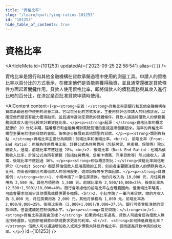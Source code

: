 ```yaml
---
title: "資格比率"
slug: "/learn/qualifying-ratios-101253"
id: "101253"
hide_table_of_contents: true
---
```



# 資格比率

<ArticleMeta id={101253} updatedAt={'2023-09-25 22:58:54'} alias={`[]`} />
<div className='border-solid border-b border-t-0 my-4 border-[var(--ifm-color-gray-300)]' />

資格比率是銀行和其他金融機構在貸款承銷過程中使用的測量工具。申請人的資格比率以百分比的方式表示，在確定他們是否能夠獲得融資，並且通常還確定貸款條件方面起着關鍵作用。貸款人使用資格比率，即將借款人的債務義務與其收入進行比較的百分比，在決定是否批准貸款申請時使用。

<AIContent content={`<p><strong>定義：</strong>資格比率是銀行和其他金融機構在貸款承銷過程中使用的測量工具。它以百分比的方式表示，主要用於評估申請人的財務狀況，以確定他們是否有能力獲得融資，並且通常還決定貸款的具體條件。貸款人通過將借款人的債務義務與其收入進行比較來計算資格比率。</p><p><strong>起源：</strong>資格比率的概念起源於 20 世紀中期，隨着銀行和金融機構對風險管理的重視逐漸發展起來。最早的資格比率模型主要用於住房貸款的審批，後來逐步擴展到其他類型的貸款。</p><p><strong>類別與特點：</strong>資格比率主要分為兩類：前端比率和後端比率。<br/>1. 前端比率（Front-End Ratio）：也稱為住房費用比率，計算公式為住房費用（包括房貸、房產税、保險等）除以總收入。通常，前端比率不應超過 28%。<br/>2. 後端比率（Back-End Ratio）：也稱為債務收入比率，計算公式為所有債務（包括住房費用、信用卡債務、汽車貸款等）除以總收入。通常，後端比率不應超過 36%。</p><p><strong>相似概念對比：</strong>資格比率與信用評分（Credit Score）都是評估借款人信用風險的工具，但前者主要關注借款人的債務與收入比例，而後者則綜合考慮借款人的信用歷史、還款記錄等多方面因素。</p><p><strong>具體案例：</strong><br/>1. 小明申請了一筆住房貸款，他的月收入為 10,000 元，月住房費用為 2,500 元，其他月債務為 1,500 元。前端比率為 2,500/10,000=25%，後端比率為 (2,500+1,500)/10,000=40%。銀行會考慮他的前端比率在合理範圍內，但後端比率略高，可能會要求他減少其他債務或提供更多擔保。<br/>2. 小紅申請了一筆汽車貸款，她的月收入為 8,000 元，月住房費用為 2,000 元，其他月債務為 1,000 元。前端比率為 2,000/8,000=25%，後端比率為 (2,000+1,000)/8,000=37.5%。銀行可能會批准她的貸款申請，但會建議她控制債務水平。</p><p><strong>常見問題：</strong><br/>1. <strong>資格比率過高會怎樣？</strong> 如果資格比率過高，貸款人可能會認為借款人無法按時還款，從而拒絕貸款申請或要求更高的利率。<br/>2. <strong>如何降低資格比率？</strong> 借款人可以通過增加收入或減少債務來降低資格比率，從而提高貸款申請的成功率。</p>`} id={101253} />

